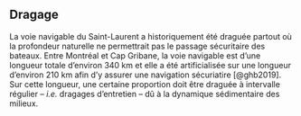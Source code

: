 ## Dragage

La voie navigable du Saint-Laurent a historiquement été draguée partout où la profondeur naturelle ne permettrait pas le passage sécuritaire des bateaux. Entre Montréal et Cap Gribane, la voie navigable est d'une longueur totale d'environ 340 km et elle a été artificialisée sur une longueur d'environ 210 km afin d'y assurer une navigation sécuriatire [@ghb2019]. Sur cette longueur, une certaine proportion doit être draguée à intervalle régulier -- *i.e.* dragages d'entretien -- dû à la dynamique sédimentaire des milieux.
